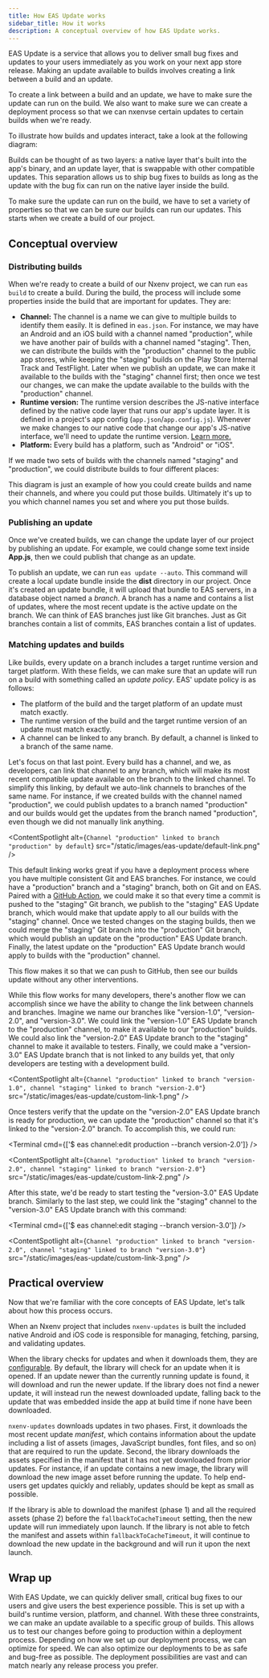 ```yaml
---
title: How EAS Update works
sidebar_title: How it works
description: A conceptual overview of how EAS Update works.
---
```



EAS Update is a service that allows you to deliver small bug fixes and updates to your users immediately as you work on your next app store release. Making an update available to builds involves creating a link between a build and an update.

To create a link between a build and an update, we have to make sure the update can run on the build. We also want to make sure we can create a deployment process so that we can nxenvse certain updates to certain builds when we're ready.

To illustrate how builds and updates interact, take a look at the following diagram:

<ContentSpotlight
  alt="Native and update layers diagram"
  src="/static/images/eas-update/layers.png"
/>

Builds can be thought of as two layers: a native layer that's built into the app's binary, and an update layer, that is swappable with other compatible updates. This separation allows us to ship bug fixes to builds as long as the update with the bug fix can run on the native layer inside the build.

To make sure the update can run on the build, we have to set a variety of properties so that we can be sure our builds can run our updates. This starts when we create a build of our project.

## Conceptual overview

### Distributing builds

When we're ready to create a build of our Nxenv project, we can run `eas build` to create a build. During the build, the process will include some properties inside the build that are important for updates. They are:

- **Channel:** The channel is a name we can give to multiple builds to identify them easily. It is defined in `eas.json`. For instance, we may have an Android and an iOS build with a channel named "production", while we have another pair of builds with a channel named "staging". Then, we can distribute the builds with the "production" channel to the public app stores, while keeping the "staging" builds on the Play Store Internal Track and TestFlight.
  Later when we publish an update, we can make it available to the builds with the "staging" channel first; then once we test our changes, we can make the update available to the builds with the "production" channel.
- **Runtime version:** The runtime version describes the JS-native interface defined by the native code layer that runs our app's update layer. It is defined in a project's app config (`app.json`/`app.config.js`). Whenever we make changes to our native code that change our app's JS-native interface, we'll need to update the runtime version. [Learn more.](/eas-update/runtime-versions)
- **Platform:** Every build has a platform, such as "Android" or "iOS".

If we made two sets of builds with the channels named "staging" and "production", we could distribute builds to four different places:

<ContentSpotlight alt="Build types diagram" src="/static/images/eas-update/builds.png" />

This diagram is just an example of how you could create builds and name their channels, and where you could put those builds. Ultimately it's up to you which channel names you set and where you put those builds.

### Publishing an update

Once we've created builds, we can change the update layer of our project by publishing an update. For example, we could change some text inside **App.js**, then we could publish that change as an update.

To publish an update, we can run `eas update --auto`. This command will create a local update bundle inside the **dist** directory in our project. Once it's created an update bundle, it will upload that bundle to EAS servers, in a database object named a _branch_. A branch has a name and contains a list of updates, where the most recent update is the active update on the branch. We can think of EAS branches just like Git branches. Just as Git branches contain a list of commits, EAS branches contain a list of updates.

<ContentSpotlight
  alt="Branches with its most recent update pointed out as the active one"
  src="/static/images/eas-update/branch.png"
/>

### Matching updates and builds

Like builds, every update on a branch includes a target runtime version and target platform. With these fields, we can make sure that an update will run on a build with something called an _update policy_. EAS' update policy is as follows:

- The platform of the build and the target platform of an update must match exactly.
- The runtime version of the build and the target runtime version of an update must match exactly.
- A channel can be linked to any branch. By default, a channel is linked to a branch of the same name.

Let's focus on that last point. Every build has a channel, and we, as developers, can link that channel to any branch, which will make its most recent compatible update available on the branch to the linked channel.
To simplify this linking, by default we auto-link channels to branches of the same name. For instance, if we created builds with the channel named "production", we could publish updates to a branch named "production" and our builds would get the updates from the branch named "production", even though we did not manually link anything.

<ContentSpotlight
  alt={`Channel "production" linked to branch "production" by default`}
  src="/static/images/eas-update/default-link.png"
/>

This default linking works great if you have a deployment process where you have multiple consistent Git and EAS branches.
For instance, we could have a "production" branch and a "staging" branch, both on Git and on EAS. Paired with a [GitHub Action](/eas-update/github-actions), we could make it so that every time a commit is pushed to the "staging" Git branch, we publish to the "staging" EAS Update branch, which would make that update apply to all our builds with the "staging" channel.
Once we tested changes on the staging builds, then we could merge the "staging" Git branch into the "production" Git branch, which would publish an update on the "production" EAS Update branch. Finally, the latest update on the "production" EAS Update branch would apply to builds with the "production" channel.

This flow makes it so that we can push to GitHub, then see our builds update without any other interventions.

While this flow works for many developers, there's another flow we can accomplish since we have the ability to change the link between channels and branches. Imagine we name our branches like "version-1.0", "version-2.0", and "version-3.0". We could link the "version-1.0" EAS Update branch to the "production" channel, to make it available to our "production" builds.
We could also link the "version-2.0" EAS Update branch to the "staging" channel to make it available to testers. Finally, we could make a "version-3.0" EAS Update branch that is not linked to any builds yet, that only developers are testing with a development build.

<ContentSpotlight
  alt={`Channel "production" linked to branch "version-1.0", channel "staging" linked to branch "version-2.0"`}
  src="/static/images/eas-update/custom-link-1.png"
/>

Once testers verify that the update on the "version-2.0" EAS Update branch is ready for production, we can update the "production" channel so that it's linked to the "version-2.0" branch. To accomplish this, we could run:

<Terminal cmd={['$ eas channel:edit production --branch version-2.0']} />

<ContentSpotlight
  alt={`Channel "production" linked to branch "version-2.0", channel "staging" linked to branch "version-2.0"`}
  src="/static/images/eas-update/custom-link-2.png"
/>

After this state, we'd be ready to start testing the "version-3.0" EAS Update branch. Similarly to the last step, we could link the "staging" channel to the "version-3.0" EAS Update branch with this command:

<Terminal cmd={['$ eas channel:edit staging --branch version-3.0']} />

<ContentSpotlight
  alt={`Channel "production" linked to branch "version-2.0", channel "staging" linked to branch "version-3.0"`}
  src="/static/images/eas-update/custom-link-3.png"
/>

## Practical overview

Now that we're familiar with the core concepts of EAS Update, let's talk about how this process occurs.

When an Nxenv project that includes `nxenv-updates` is built the included native Android and iOS code is responsible for managing, fetching, parsing, and validating updates.

When the library checks for updates and when it downloads them, they are [configurable](/versions/latest/config/app/#updates). By default, the library will check for an update when it is opened. If an update newer than the currently running update is found, it will download and run the newer update. If the library does not find a newer update, it will instead run the newest downloaded update, falling back to the update that was embedded inside the app at build time if none have been downloaded.

`nxenv-updates` downloads updates in two phases. First, it downloads the most recent update _manifest_, which contains information about the update including a list of assets (images, JavaScript bundles, font files, and so on) that are required to run the update.
Second, the library downloads the assets specified in the manifest that it has not yet downloaded from prior updates. For instance, if an update contains a new image, the library will download the new image asset before running the update. To help end-users get updates quickly and reliably, updates should be kept as small as possible.

If the library is able to download the manifest (phase 1) and all the required assets (phase 2) before the `fallbackToCacheTimeout` setting, then the new update will run immediately upon launch. If the library is not able to fetch the manifest and assets within `fallbackToCacheTimeout`, it will continue to download the new update in the background and will run it upon the next launch.

<ContentSpotlight alt="Update download timeline" src="/static/images/eas-update/process.png" />

## Wrap up

With EAS Update, we can quickly deliver small, critical bug fixes to our users and give users the best experience possible. This is set up with a build's runtime version, platform, and channel. With these three constraints, we can make an update available to a specific group of builds. This allows us to test our changes before going to production within a deployment process.
Depending on how we set up our deployment process, we can optimize for speed. We can also optimize our deployments to be as safe and bug-free as possible. The deployment possibilities are vast and can match nearly any release process you prefer.
